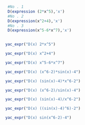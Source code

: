 ```r
 #No . 1
 D(expression (2*x^5),'x')
 #No . 2
 D(expression(x^2+4),'x')
 #No . 3
 D(expression(x^5-6*x^7),'x')
 
```
```r
yac_expr("D(x) 2*x^5")

yac_expr("D(x) x^2+4")

yac_expr("D(x) x^5-6*x^7")
```
```r
yac_expr("D(x) (x^6-2)*sin(x)-4")

yac_expr("D(x) (sin(x)-4)*x^6-2")

yac_expr("D(x) (x^6-2)/sin(x)-4")

yac_expr("D(x) (sin(x)-4)/x^6-2")

yac_expr("D(x) ((sin(x)-4)^6)-2")

yac_expr("D(x) sin(x^6-2)-4")

```


